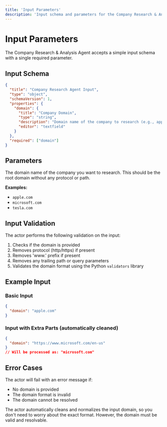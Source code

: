 ```yaml
---
title: 'Input Parameters'
description: 'Input schema and parameters for the Company Research & Analysis Agent'
---
```


# Input Parameters

The Company Research & Analysis Agent accepts a simple input schema with a single required parameter.

## Input Schema

```json
{
  "title": "Company Research Agent Input",
  "type": "object",
  "schemaVersion": 1,
  "properties": {
    "domain": {
      "title": "Company Domain",
      "type": "string",
      "description": "Domain name of the company to research (e.g., apple.com)",
      "editor": "textfield"
    }
  },
  "required": ["domain"]
}
```

## Parameters

<ParamField path="domain" type="string" required>
  The domain name of the company you want to research. This should be the root domain without any protocol or path.
  
  **Examples:**
  - `apple.com`
  - `microsoft.com`
  - `tesla.com`
</ParamField>

## Input Validation

The actor performs the following validation on the input:
1. Checks if the domain is provided
2. Removes protocol (http/https) if present
3. Removes 'www.' prefix if present
4. Removes any trailing path or query parameters
5. Validates the domain format using the Python `validators` library

## Example Input

### Basic Input
```json
{
  "domain": "apple.com"
}
```

### Input with Extra Parts (automatically cleaned)
```json
{
  "domain": "https://www.microsoft.com/en-us"
}
// Will be processed as: "microsoft.com"
```

## Error Cases

The actor will fail with an error message if:
- No domain is provided
- The domain format is invalid
- The domain cannot be resolved

<Note>
The actor automatically cleans and normalizes the input domain, so you don't need to worry about the exact format. However, the domain must be valid and resolvable.
</Note>
